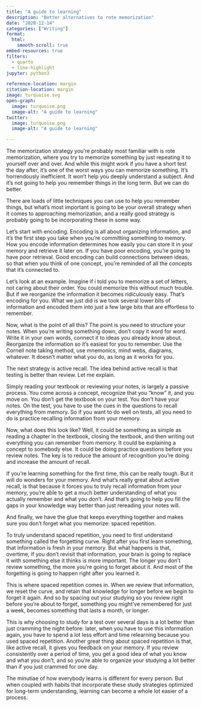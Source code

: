```yaml
---
title: "A guide to learning"
description: "Better alternatives to rote memorization"
date: "2020-12-14"
categories: ["Writing"]
format:
  html:
    smooth-scroll: true
embed-resources: true
filters:
  - quarto
  - line-highlight
jupyter: python3

reference-location: margin
citation-location: margin
image: turquoise.svg
open-graph:
  image: turquoise.png
  image-alt: "A guide to learning"
twitter:
  image: turquoise.png
  image-alt: "A guide to learning"

---
```


The memorization strategy you’re probably most familiar with is rote memorization, where you try to memorize something by just repeating it to yourself over and over. And while this might work if you have a short test the day after, it's one of the worst ways you can memorize something. It's horrendously inefficient. It won't help you deeply understand a subject. And it's not going to help you remember things in the long term. But we can do better.

There are loads of little techniques you can use to help you remember things, but what's most important is going to be your overall strategy when it comes to approaching memorization, and a really good strategy is probably going to be incorporating these in some way.

Let's start with encoding. Encoding is all about organizing information, and it's the first step you take when you’re committing something to memory. How you encode information determines how easily you can store it in your memory and retrieve it later on. If you have poor encoding, you’re going to have poor retrieval. Good encoding can build connections between ideas, so that when you think of one concept, you’re reminded of all the concepts that it's connected to.

Let's look at an example. Imagine if i told you to memorize a set of letters, not caring about their order. You could memorize this without much trouble. But if we reorganize the information it becomes ridiculously easy. That's encoding for you. What we just did is we took several lower bits of information and encoded them into just a few large bits that are effortless to remember.

Now, what is the point of all this? The point is you need to structure your notes. When you’re writing something down, don't copy it word for word. Write it in your own words, connect it to ideas you already know about. Reorganize the information so it's easiest for you to remember. Use the Cornell note taking method, use mnemonics, mind webs, diagrams, whatever. It doesn't matter what you do, as long as it works for you.

The next strategy is active recall. The idea behind active recall is that testing is better than review. Let me explain.

Simply reading your textbook or reviewing your notes, is largely a passive process. You come across a concept, recognize that you “know” it, and you move on. You don't get the textbook on your test. You don't have your notes. On the test, you have to use the cues in the questions to recall everything from memory. So if you want to do well on tests, all you need to do is practice recalling information from your memory.

Now, what does this look like? Well, it could be something as simple as reading a chapter in the textbook, closing the textbook, and then writing out everything you can remember from memory. It could be explaining a concept to somebody else. It could be doing practice questions before you review notes. The key is to reduce the amount of recognition you’re doing and increase the amount of recall.

If you’re learning something for the first time, this can be really tough. But it will do wonders for your memory. And what's really great about active recall, is that because it forces you to truly recall information from your memory, you’re able to get a much better understanding of what you actually remember and what you don't. And that's going to help you fill the gaps in your knowledge way better than just rereading your notes will.

And finally, we have the glue that keeps everything together and makes sure you don't forget what you memorize: spaced repetition.

To truly understand spaced repetition, you need to first understand something called the forgetting curve. Right after you first learn something, that information is fresh in your memory. But what happens is that, overtime, if you don't revisit that information, your brain is going to replace it with something else it thinks is more important. The longer you don't review something, the more you're going to forget about it. And most of the forgetting is going to happen right after you learned it.

This is where spaced repetition comes in. When we review that information, we reset the curve, and retain that knowledge for longer before we begin to forget it again. And so by spacing out your studying so you review right before you're about to forget, something you might’ve remembered for just a week, becomes something that lasts a month, or longer.

This is why choosing to study for a test over several days is a lot better than just cramming the night before: later, when you have to use this information again, you have to spend a lot less effort and time relearning because you used spaced repetition.
Another great thing about spaced repetition is that, like active recall, it gives you feedback on your memory. If you review consistently over a period of time, you get a good idea of what you know and what you don't, and so you’re able to organize your studying a lot better than if you just crammed for one day.

The minutiae of how everybody learns is different for every person. But when coupled with habits that incorporate these study strategies optimized for long-term understanding, learning can become a whole lot easier of a process.